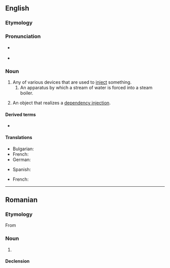 ==English==
{{wikipedia}}

===Etymology===
{{suffix|en|inject|or}}

===Pronunciation===
* {{a|GA}} {{IPA|en|/ɪnˈdʒɛktɚ/}}
* {{rhymes|en|ɛktə(ɹ)}}

===Noun===
{{en-noun}}

# Any of various devices that are used to [[inject]] something.
## An apparatus by which a stream of water is forced into a steam boiler.
# {{lb|en|object-oriented programming}} An object that realizes a [[dependency injection]].

====Derived terms====
* {{l|en|autoinjector}}

====Translations====
{{trans-top|device used to inject}}
* Bulgarian: {{t|bg|инжектор|m}}
* French: {{t+|fr|injecteur|m}}
* German: {{t+|de|Einspritzdüse|f}}
{{trans-mid}}
* Spanish: {{t|es|inyector|m}}
{{trans-bottom}}

{{trans-top|object-oriented programming}}
* French: {{t+|fr|injecteur|m}}
{{trans-mid}}
{{trans-bottom}}

----

==Romanian==

===Etymology===
From {{bor|ro|fr|injecteur}}

===Noun===
{{ro-noun|n|injectoare}}

# {{l|en|injector}}

====Declension====
{{ro-noun-n|pl=injectoare}}